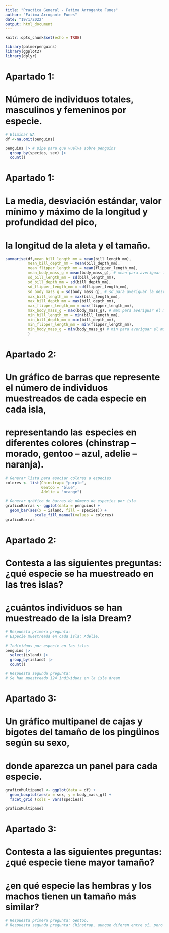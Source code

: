 ---
title: "Practica General - Fatima Arrogante Funes"
author: "Fatima Arrogante Funes"
date: "19/1/2022"
output: html_document
---

```{r setup, include=FALSE}
knitr::opts_chunk$set(echo = TRUE)

library(palmerpenguins)
library(ggplot2)
library(dplyr)
```

# Apartado 1: 
# Número de individuos totales, masculinos y femeninos por especie. 


```{r spec_counts, warn=FALSE}

# Eliminar NA
df <-na.omit(penguins)

penguins |> # pipe para que vuelva sobre penguins
  group_by(species, sex) |>
  count()
```

# Apartado 1: 
# La media, desviación estándar, valor mínimo y máximo de la longitud y profundidad del pico, 
# la longitud de la aleta y el tamaño.

```{r stats_counts, warn=FALSE}

summarise(df,mean_bill_length_mm = mean(bill_length_mm), 
          mean_bill_depth_mm = mean(bill_depth_mm),
          mean_flipper_length_mm = mean(flipper_length_mm),
          mean_body_mass_g = mean(body_mass_g), # mean para averiguar la media
          sd_bill_length_mm = sd(bill_length_mm),
          sd_bill_depth_mm = sd(bill_depth_mm),
          sd_flipper_length_mm = sd(flipper_length_mm),
          sd_body_mass_g = sd(body_mass_g), # sd para averiguar la desviación típica
          max_bill_length_mm = max(bill_length_mm),
          max_bill_depth_mm = max(bill_depth_mm),
          max_flipper_length_mm = max(flipper_length_mm),
          max_body_mass_g = max(body_mass_g), # max para averiguar el máximo
          min_bill_length_mm = min(bill_length_mm),
          min_bill_depth_mm = min(bill_depth_mm),
          min_flipper_length_mm = min(flipper_length_mm),
          min_body_mass_g = min(body_mass_g) # min para averiguar el mínimo
          )
```

# Apartado 2: 
# Un gráfico de barras que represente el número de individuos muestreados de cada especie en cada isla, 
# representando las especies en diferentes colores (chinstrap – morado, gentoo – azul, adelie – naranja).

```{r spec_barplot, warn=FALSE}

# Generar lista para asociar colores a especies
colores <- list(Chinstrap= "purple", 
                Gentoo = "blue", 
                Adelie = "orange") 

# Generar gráfico de barras de número de especies por isla
graficoBarras <- ggplot(data = penguins) +
  geom_bar(aes(x = island, fill = species)) + 
             scale_fill_manual(values = colores)
graficoBarras
```

# Apartado 2:
# Contesta a las siguientes preguntas: ¿qué especie se ha muestreado en las tres islas? 
# ¿cuántos individuos se han muestreado de la isla Dream?

```{r spec_barplot2, warn=FALSE}

# Respuesta primera pregunta: 
# Especie muestreada en cada isla: Adelie.

# Individuos por especie en las islas
penguins |>
  select(island) |> 
  group_by(island) |>
  count()

# Respuesta segunda pregunta:
# Se han muestreado 124 individuos en la isla dream
```

# Apartado 3: 
# Un gráfico multipanel de cajas y bigotes del tamaño de los pingüinos según su sexo, 
# donde aparezca un panel para cada especie.

```{r spec_multiplot, warn=FALSE}

graficoMultipanel <- ggplot(data = df) +
  geom_boxplot(aes(x = sex, y = body_mass_g)) + 
  facet_grid (cols = vars(species))

graficoMultipanel
```

# Apartado 3:
# Contesta a las siguientes preguntas: ¿qué especie tiene mayor tamaño? 
# ¿en qué especie las hembras y los machos tienen un tamaño más similar?

```{r spec_multiplot2, warn=FALSE}
# Respuesta primera pregunta: Gentoo.
# Respuesta segunda pregunta: Chinstrap, aunque diferen entre sí, pero menos.

```


